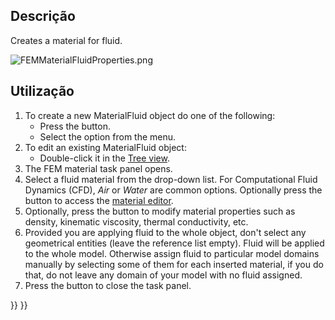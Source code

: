 <languages/>

<div class="mw-translate-fuzzy">
{{Docnav
|[[FEM_MaterialSolid/pt-br|Materiais sólidos]]
|[[FEM_MaterialMechanicalNonlinear/pt-br|Material mecânico não linear]]
|[[FEM_Workbench/pt-br|FEM]]
|IconL=FEM_MaterialSolid.svg
|IconR=FEM_MaterialMechanicalNonlinear.svg
|IconC=Workbench_FEM.svg
}}
</div>

{{GuiCommandContainer|
{{GuiCommand
|Name=FEM MaterialFluid
|MenuLocation=Model → Materials → Material for fluid
|Workbenches=[[FEM_Workbench|FEM]]
|SeeAlso=[[FEM_tutorial|FEM tutorial]]
}}
{{GuiCommandFemInfo
|Solvers=CalculiX, Elmer
}}
}}

<span id="Description"></span>
==Descrição==

Creates a material for fluid.

[[File:FEMMaterialFluidProperties.png]]
{{Caption|The FEM material task panel}}

<span id="Usage"></span>
==Utilização==

# To create a new MaterialFluid object do one of the following:
#* Press the {{Button|[[Image:FEM_MaterialFluid.svg|16px]] [[FEM_MaterialFluid|Material for fluid]]}} button.
#* Select the {{MenuCommand|Model → Materials → [[Image:FEM_MaterialFluid.svg|16px]] Material for fluid‏‎}} option from the menu.
# To edit an existing MaterialFluid object:
#* Double-click it in the [[Tree_view|Tree view]].
# The FEM material task panel opens.
# Select a fluid material from the drop-down list. For Computational Fluid Dynamics (CFD), ''Air'' or ''Water'' are common options. Optionally press the {{Button|Launch Editor}} button to access the [[Materials_Edit|material editor]].
# Optionally, press the {{Button|Use this task panel}} button to modify material properties such as density, kinematic viscosity, thermal conductivity, etc.
# Provided you are applying fluid to the whole object, don't select any geometrical entities (leave the reference list empty). Fluid will be applied to the whole model. Otherwise assign fluid to particular model domains manually by selecting some of them for each inserted material, if you do that, do not leave any domain of your model with no fluid assigned.
# Press the {{Button|Close}} button to close the task panel.


<div class="mw-translate-fuzzy">
{{Docnav
|[[FEM_MaterialSolid/pt-br|Materiais sólidos]]
|[[FEM_MaterialMechanicalNonlinear/pt-br|Material mecânico não linear]]
|[[FEM_Workbench/pt-br|FEM]]
|IconL=FEM_MaterialSolid.svg
|IconR=FEM_MaterialMechanicalNonlinear.svg
|IconC=Workbench_FEM.svg
}}
</div>

{{FEM Tools navi{{#translation:}}}}
{{Userdocnavi{{#translation:}}}}
{{clear}}